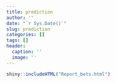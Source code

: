 ```yaml
---
title: prediction
author: ''
date: "`r Sys.Date()`"
slug: prediction
categories: []
tags: []
header:
  caption: ''
  image: ''
---
```


```r
shiny::includeHTML("Report_bets.html") 
```